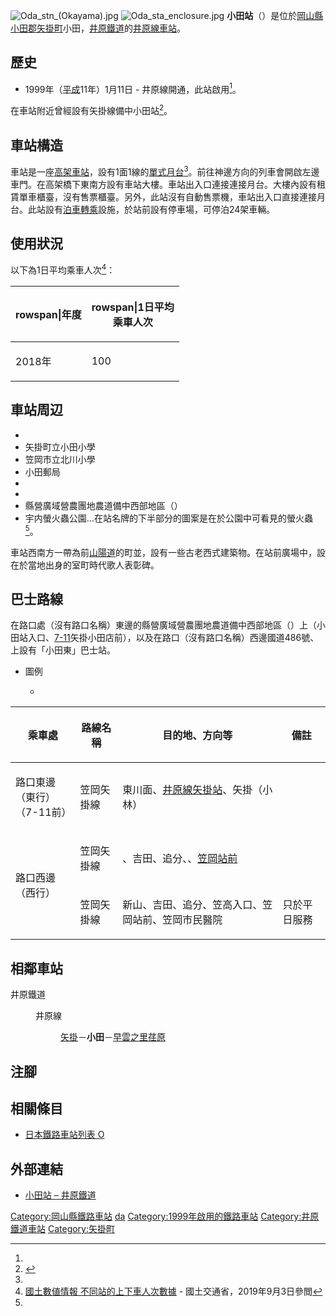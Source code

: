 {{NoteTA
|T=zh-hans:小田站 (冈山县);zh-hk:小田站 (岡山縣);zh-tw:小田車站 (岡山縣);
|1=zh-hans:小田站;zh-hk:小田站;zh-tw:小田車站;
}}
{{Infobox station
|公司色 = yellowgreen
|站名 = 小田
|圖片 = Oda sta entire circumstances.jpg
|圖片說明 = 車站全景（2007年9月5日）
|日文原名 = 小田
|平假名 = おだ
|羅馬拼音 = Oda
|副站名 = 
|電報略號 = オタ
|所在地 = {{JPN}}[[岡山縣|岡山縣]][[小田郡|小田郡]][[矢掛町|矢掛町]]小田
|座標 = {{coord|34|36|21.74|N|133|32|34.08|E|type:railwaystation_region:JP-24|display=inline,title}}
|車站構造 = [[高架車站|高架車站]]<ref name="RJ390" />
|月台配置 = 1面1線<ref name="RJ390" />
|啟用年月日 = 1999年（[[平成|平成]]11年）1月11日<ref name="RJ390">{{Cite journal|title = 井原鉄道の旅立ち |journal = {{Translink|ja|鉄道ジャーナル|鐵道畫刊}} |date = 1999-4 |volume = 33 |issue = 4 |pages = 70-74 |publisher = {{Translink|ja|鉄道ジャーナル社|鐵道畫刊社}} }}</ref>
|廢站年月日 = 
|乘客人數 =
|上下車人次 = 100
|統計年度 = 2018
|轉車 = 
|全寬備註 = [[無人車站|無人車站]]<ref name="RJ390" />
|adjacent = {{Adjacent stations|system=井原鐵道|line=井原線|left=矢掛|right=早雲之里荏原|note-left=5.2km|note-mid=距離[[總社站|總社]]23.4km|note-right=3.4km}}
}}
[[File:Oda_stn_(Okayama).jpg|thumb]]
[[File:Oda_sta_enclosure.jpg|thumb]]
'''小田站'''（{{jpn|j=小田駅|hg=おだえき|rm=Oda eki|f=y}}）是位於[[岡山縣|岡山縣]][[小田郡|小田郡]][[矢掛町|矢掛町]]小田，[[井原鐵道|井原鐵道]]的[[井原線|井原線]][[鐵路車站|車站]]。

== 歷史 ==
* 1999年（[[平成|平成]]11年）1月11日 - 井原線開通，此站啟用<ref name="RJ390"/>。
在車站附近曾經設有{{Translink|ja|井笠鉄道|井笠鐵道}}矢掛線備中小田站<ref>{{cite|title=地形図でたどる鉄道史 西日本編|publisher=JTB|page=106|date=2000|language=ja}}</ref>。

== 車站構造 ==
車站是一座[[高架車站|高架車站]]，設有1面1線的[[單式月台|單式月台]]<ref name="RJ390"/>。前往神邊方向的列車會開啟左邊車門。在高架橋下東南方設有車站大樓。車站出入口連接連接月台。大樓內設有租賃單車櫃臺，沒有售票櫃臺。另外，此站沒有自動售票機，車站出入口直接連接月台。此站設有[[泊車轉乘|泊車轉乘]]設施，於站前設有停車場，可停泊24架車輛。

== 使用狀況 ==
以下為1日平均乘車人次<ref name="statistics">[https://opendata-web.site/station 國土數値情報 不同站的上下車人次數據] {{Wayback|url=https://opendata-web.site/station |date=20201211043107 }} - 國土交通省，2019年9月3日參閲</ref>：
{| class="wikitable" style="text-align:right;"
|-
!rowspan|年度
!rowspan|1日平均<br>乘車人次
|-
|2018年
|100
|} 
== 車站周辺 ==
* {{Translink|ja|笠岡市矢掛町中学校組合立小北中学校|笠岡市矢掛町中學組合立小北中學}}
* 矢掛町立小田小學
* 笠岡市立北川小學
* 小田郵局
* {{Translink|ja|国道486号|國道486號}}
* {{Translink|ja|岡山県道48号笠岡美星線|岡山縣道48號笠岡美星線}}
* 縣營廣域營農團地農道備中西部地區（{{Translink|ja|星の里街道|星之里街道}}）
* 宇内螢火蟲公園…在站名牌的下半部分的圖案是在於公園中可看見的螢火蟲<ref name="RJ390"/>。

車站西南方一帶為前[[西國街道|山陽道]]的町並，設有一些古老西式建築物。在站前廣場中，設在於當地出身的室町時代歌人{{Translink|ja|正徹}}表彰碑。

== 巴士路線 ==
在路口處（沒有路口名稱）東邊{{Translink|ja|国道486号|國道486號}}的縣營廣域營農團地農道備中西部地區（{{Translink|ja|星の里街道|星之里街道}}）上（小田站入口、[[7-11|7-11]]矢掛小田店前），以及在路口（沒有路口名稱）西邊國道486號、{{Translink|ja|岡山県道48号笠岡美星線|岡山縣道48號笠岡美星線}}上設有「小田東」巴士站。

* 圖例
** {{color|skyblue|■}} {{Translink|ja|井笠バスカンパニー|井笠巴士公司}}

{| border="1" cellspacing="0" cellpadding="2" frame="hsides" rules="rows" style="font-size: 88%; margin-top:.4em; text-align:left" class="wikitable"
|-
!乘車處
!路線名稱
!目的地、方向等
!備註
|-
!路口東邊（東行）<br />（7-11前）
| {{color|skyblue|■}}笠岡矢掛線
|東川面、[[井原線|井原線]][[矢掛站|矢掛站]]、矢掛（小林）
| 
|-
!rowspan=2|路口西邊（西行）
| {{color|skyblue|■}}笠岡矢掛線
|{{Translink|ja|井笠鉄道記念館|井笠鐵道紀念館|新山}}、吉田、追分、{{Translink|ja|岡山県立笠岡高等学校|岡山県立笠岡高等學校|笠高入口}}、[[笠岡站|笠岡站前]]
| 
|-
| {{color|skyblue|■}}笠岡矢掛線
|新山、吉田、追分、笠高入口、笠岡站前、笠岡市民醫院
|只於平日服務
|}

== 相鄰車站 ==
; 井原鐵道
: {{color|yellowgreen|■}}井原線
:: [[矢掛站|矢掛]]－'''小田'''－[[早雲之里荏原站|早雲之里荏原]]
== 注腳 ==
{{Reflist}}
== 相關條目 ==
{{Commonscat|Oda Station}}
* [[日本鐵路車站列表_O|日本鐵路車站列表 O]]
== 外部連結 ==
* [https://www.ibara-railway.co.jp/train/station/oda/ 小田站 – 井原鐵道] {{Wayback|url=https://www.ibara-railway.co.jp/train/station/oda/ |date=20201129170407 }}{{ja icon}}

{{井原線}}
{{DEFAULTSORT:Oda}}
[[Category:岡山縣鐵路車站|Category:岡山縣鐵路車站]]
[[Category:日本鐵路車站_O|da]]
[[Category:1999年啟用的鐵路車站|Category:1999年啟用的鐵路車站]]
[[Category:井原鐵道車站|Category:井原鐵道車站]]
[[Category:矢掛町|Category:矢掛町]]